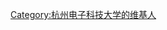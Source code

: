 {{Userbox
  |border-c = #000000
  |border-s = 1
  |id-c     = #FFFFFF
  |id-s     = 12
  |id-fc    = #000000
  |info-c   = #04B4AE
  |info-s   = 8
  |info-fc  = #FFFFFF
  |id       = 杭电
  |info     = 此人是[[杭州电子科技大学]]的校友、学生或教师并引以为豪。
}}

[[Category:杭州电子科技大学的维基人]]